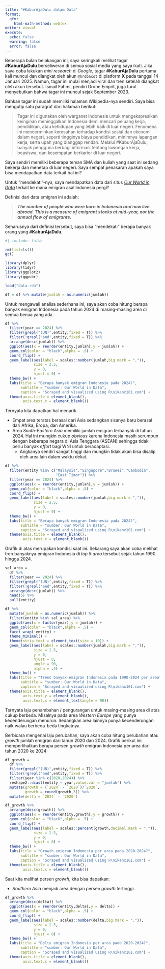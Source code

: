 ```yaml
---
title: "#KaburAjaDulu dalam Data"
format: 
  gfm:
    html-math-method: webtex
editor: visual
execute:
  echo: false
  warning: false
  error: false
---
```


Beberapa bulan belakangan ini, saya seringkali melihat tagar __#KaburAjaDulu__ berseliweran di semua sosial media yang saya ikuti. Jika saya coba lakukan _mini research_ di _Google_, tagar __#KaburAjaDulu__ pertama kali muncul dan diangkat oleh akun `@hrdbacot` di platform __X__ pada tanggal 14 Januari 2025. Namun, tagar ini mulai menjadi viral dan tren setelah diangkat oleh akun tersebut. Ismail Fahmi, pendiri Drone Emprit, juga turut menyebutkan bahwa tagar ini muncul sejak September 2023.

Bahkan tagar ini sudah memiliki halaman Wikipedia-nya sendiri. Saya bisa mengutip satu paragraf dari halaman berikut:

> Tagar ini digunakan oleh warganet Indonesia untuk mengekspresikan keinginan meninggalkan Indonesia demi mencari peluang kerja, pendidikan, atau kehidupan yang lebih baik di luar negeri. Fenomena ini mencerminkan keresahan terhadap kondisi sosial dan ekonomi dalam negeri, seperti tingginya biaya pendidikan, minimnya lapangan kerja, serta upah yang dianggap rendah. Melalui #KaburAjaDulu, banyak pengguna berbagi informasi tentang lowongan kerja, beasiswa, dan kesempatan berkarier di luar negeri. 

Saya sendiri memiliki beberapa teman SMA dan kuliah yang saat ini sedang bekerja dan menetap di luar negeri. Saya sempat penasaran apakah saya bisa mendapatkan data terkait hal ini? 

Untuk "mendekati"-nya, saya mendapatkan data dari situs [_Our World in Data_](https://ourworldindata.org/explorers/migration-flows?tab=table&country=~IDN&Country=Indonesia&Metric=Emigrants%3A+People+moving+away+from+country&Gender=All+migrants) terkait ke mana emigran asal Indonesia pergi?

Definisi dari data emigran ini adalah:

> ___The number of people who were born in Indonesia and now live abroad. This is a measure of emigrant stocks at mid-year, not the annual flow of emigrants.___

Seharusnya dari definisi tersebut, saya bisa "mendekati" berapa banyak orang yang __#KaburAjaDulu__.

```r
#| include: false

rm(list=ls())
gc()

library(dplyr)
library(tidyr)
library(ggplot2)
library(ggpubr)

load("data.rda")

df = df %>% mutate(jumlah = as.numeric(jumlah))
```

Untuk mengawali analisa sederhana ini, saya akan coba hitung berapa banyak emigran Indonesia pada tahun 2024 di masing-masing area di semua benua yang ada.

```r
df %>% 
  filter(year == 2024) %>% 
  filter(grepl("(UN)",entity,fixed = T)) %>% 
  filter(!grepl("and",entity,fixed = T)) %>% 
  arrange(desc(jumlah)) %>% 
  ggplot(aes(x = reorder(entity,jumlah),y = jumlah)) +
  geom_col(color = "black",alpha = .5) +
  coord_flip() +
  geom_label(aes(label = scales::number(jumlah,big.mark = ",")),
             size = 2.5,
             y = 0,
             hjust = 0) +
  theme_bw() +
  labs(title = "Berapa banyak emigran Indonesia pada 2024?",
       subtitle = "sumber: Our World in Data",
       caption = "Scraped and visualized using R\nikanx101.com") +
  theme(axis.title = element_blank(),
        axis.text.x = element_blank())

```

Ternyata kita dapatkan hal menarik. 

- Empat area teratas berasal dari Asia sedangkan sisanya baru berasal dari Afrika, Eropa, dan Amerika. 
- Area _South-Eastern Asia_ memiliki jumlah emigran terbanyak di tahun 2024. Hal ini mungkin cukup _obvious_ karena Indonesia masih serumpun dengan beberapa negara di Asia Tenggara (ASEAN) sehingga tidak perlu banyak _effort_ bagi WNI untuk beradaptasi. 
    - Angkanya sendiri sangat tinggi dan mungkin tidak akan bisa disalip oleh area lain dalam waktu dekat. 

```r
df %>% 
  filter(entity %in% c("Malaysia","Singapore","Brunei","Cambodia",
                       "East Timor")) %>% 
  filter(year == 2024) %>% 
  ggplot(aes(x = reorder(entity,jumlah),y = jumlah)) +
  geom_col(color = "black",alpha = .5) +
  coord_flip() +
  geom_label(aes(label = scales::number(jumlah,big.mark = ",")),
             size = 2.5,
             y = 0,
             hjust = 0) +
  theme_bw() +
  labs(title = "Berapa banyak emigran Indonesia pada 2024?",
       subtitle = "sumber: Our World in Data",
       caption = "Scraped and visualized using R\nikanx101.com") +
  theme(axis.title = element_blank(),
        axis.text.x = element_blank())


```

Grafik di atas merupakan kondisi saat ini. Sekarang saya akan coba melihat tren banyaknya emigran Indonesia di _top 5 area_ tersebut sejak tahun 1990 hingga 2024.

```r
sel_area = 
  df %>% 
  filter(year == 2024) %>% 
  filter(grepl("(UN)",entity,fixed = T)) %>% 
  filter(!grepl("and",entity,fixed = T)) %>% 
  arrange(desc(jumlah)) %>% 
  head(5) %>% 
  pull(entity)

df %>% 
  mutate(jumlah = as.numeric(jumlah)) %>% 
  filter(entity %in% sel_area) %>% 
  ggplot(aes(x = factor(year),y = jumlah)) +
  geom_col(color = "black",alpha = .5) +
  facet_wrap(~entity) +
  theme_minimal() +
  theme(strip.text = element_text(size = 10)) +
  geom_label(aes(label = scales::number(jumlah,big.mark = ",")),
             size = 2.5,
             y = 0,
             hjust = 0,
             angle = 90,
             alpha = .4) +
  theme_bw() +
  labs(title = "Trend banyak emigran Indonesia pada 1990-2024 per area",
       subtitle = "sumber: Our World in Data",
       caption = "Scraped and visualized using R\nikanx101.com") +
  theme(axis.title = element_blank(),
        axis.text.y = element_blank(),
        axis.text.x = element_text(angle = 90))

```

Ternyata laju penambahan / pengurangan untuk masing-masing area di atas cukup berbeda. Misalnya pada area _Western Europe_ yang punya kecenderungan menurun. Sedangkan area lainnya punya kecenderungan naik walau berbeda-beda tingkatnya.

Berbicara mengenai laju perubahan, saya akan coba hitung perubahan atau _growth_ jumlah emigran dari tahun 2020 dan 2024. Grafik berikut ini memperlihatkan berapa persen _growth_ emigran Indonesia per area dari tahun 2020 ke 2024:

```r
df_growth = 
  df %>% 
  filter(grepl("(UN)",entity,fixed = T)) %>% 
  filter(!grepl("and",entity,fixed = T)) %>% 
  filter(year %in% c(2020,2024)) %>% 
  reshape2::dcast(entity ~ year,value.var = "jumlah") %>% 
  mutate(growth = (`2024` - `2020`)/`2020`,
         growth = round(growth,3)) %>% 
  mutate(delta = `2024` - `2020`)

df_growth %>% 
  arrange(desc(growth)) %>%
  ggplot(aes(x = reorder(entity,growth),y = growth)) +
  geom_col(color = "black",alpha = .5) +
  coord_flip() +
  geom_label(aes(label = scales::percent(growth,decimal.mark = ".")),
             size = 2.5,
             y = 0,
             hjust = 0) +
  theme_bw() +
  labs(title = "Growth emigran Indonesia per area pada 2020-2024?",
       subtitle = "sumber: Our World in Data",
       caption = "Scraped and visualized using R\nikanx101.com") +
  theme(axis.title = element_blank(),
        axis.text.x = element_blank())
```

Saat kita melihat persen _growth_, kita bisa dapatkan:

- _Southern Asia_ menjadi area dengan persen _growth_ tertinggi.

```r
df_growth %>% 
  arrange(desc(delta)) %>%
  ggplot(aes(x = reorder(entity,delta),y = delta)) +
  geom_col(color = "black",alpha = .5) +
  coord_flip() +
  geom_label(aes(label = scales::number(delta,big.mark = ",")),
             size = 2.5,
             y = 0,
             hjust = 0) +
  theme_bw() +
  labs(title = "Delta emigran Indonesia per area pada 2020-2024?",
       subtitle = "sumber: Our World in Data",
       caption = "Scraped and visualized using R\nikanx101.com") +
  theme(axis.title = element_blank(),
        axis.text.x = element_blank())
```



